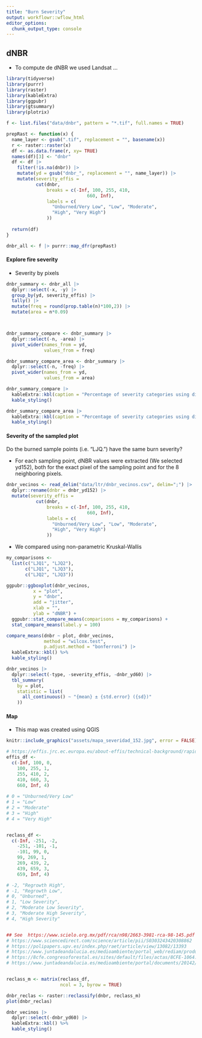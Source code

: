 ```yaml
---
title: "Burn Severity"
output: workflowr::wflow_html
editor_options:
  chunk_output_type: console
---
```


## dNBR

- To compute de dNBR we used Landsat ... 

```r
library(tidyverse)
library(purrr)
library(raster)
library(kableExtra)
library(ggpubr)
library(gtsummary)
library(plotrix)
```

```r
f <- list.files("data/dnbr", pattern = "*.tif", full.names = TRUE)

prepRast <- function(x) {
  name_layer <- gsub(".tif", replacement = "", basename(x))
  r <- raster::raster(x)
  df <- as.data.frame(r, xy= TRUE) 
  names(df)[3] <- "dnbr"
  df <- df |> 
    filter(!is.na(dnbr)) |> 
    mutate(yd = gsub("dnbr_", replacement = "", name_layer)) |> 
    mutate(severity_effis = 
           cut(dnbr, 
               breaks = c(-Inf, 100, 255, 410, 
                              660, Inf),
               labels = c(
                 "Unburned/Very Low", "Low", "Moderate", 
                 "High", "Very High")
               ))
  
  return(df)
}

dnbr_all <- f |> purrr::map_dfr(prepRast) 

```


#### Explore fire severity
- Severity by pixels 

```r

dnbr_summary <- dnbr_all |> 
  dplyr::select(-x, -y) |> 
  group_by(yd, severity_effis) |> 
  tally() |>
  mutate(freq = round(prop.table(n)*100,2)) |> 
  mutate(area = n*0.09)



dnbr_summary_compare <- dnbr_summary |> 
  dplyr::select(-n, -area) |> 
  pivot_wider(names_from = yd, 
              values_from = freq)

dnbr_summary_compare_area <- dnbr_summary |> 
  dplyr::select(-n, -freq) |> 
  pivot_wider(names_from = yd, 
              values_from = area)
```


```r
dnbr_summary_compare |> 
  kableExtra::kbl(caption = "Percentage of severity categories using different season to compute the dNBR. yd_60_305: 01/03/2005; yd_152_305: 01/06/2005; yd_244_305: 01/09/2005") |> 
  kable_styling()  
```

```r
dnbr_summary_compare_area |> 
  kableExtra::kbl(caption = "Percentage of severity categories using different season to compute the dNBR. (Same of table anterior, but using area (ha))") |> 
  kable_styling()  
```



#### Severity of the sampled plot

Do the burned sample points (i.e. "LJQ.") have the same burn severity?

- For each sampling point, dNBR values were extracted (We selected yd152), both for the exact pixel of the sampling point and for the 8 neighboring pixels. 

```r
dnbr_vecinos <- read_delim("data/ltr/dnbr_vecinos.csv", delim=";") |> 
  dplyr::rename(dnbr = dnbr_yd152) |> 
  mutate(severity_effis = 
           cut(dnbr, 
               breaks = c(-Inf, 100, 255, 410, 
                              660, Inf),
               labels = c(
                 "Unburned/Very Low", "Low", "Moderate", 
                 "High", "Very High")
               ))

```

- We compared using non-parametric Kruskal-Wallis

```r
my_comparisons <- 
  list(c("LJQ1", "LJQ2"), 
       c("LJQ1", "LJQ3"),
       c("LJQ2", "LJQ3"))

```

```r
ggpubr::ggboxplot(dnbr_vecinos, 
          x = "plot", 
          y = "dnbr", 
          add = "jitter", 
          xlab = "", 
          ylab = "dNBR") +
  ggpubr::stat_compare_means(comparisons = my_comparisons) +
  stat_compare_means(label.y = 100) 
```


```r
compare_means(dnbr ~ plot, dnbr_vecinos, 
              method = "wilcox.test", 
              p.adjust.method = "bonferroni") |> 
  kableExtra::kbl() %>% 
  kable_styling()
```


```r
dnbr_vecinos |> 
  dplyr::select(-type, -severity_effis, -dnbr_yd60) |> 
  tbl_summary(
    by = plot,
    statistic = list(
      all_continuous() ~ "{mean} ± {std.error} ({sd})"
    ))
```


#### Map 
- This map was created using QGIS 

```r
knitr::include_graphics("assets/mapa_severidad_152.jpg", error = FALSE)
```

```r
# https://effis.jrc.ec.europa.eu/about-effis/technical-background/rapid-damage-assessment
effis_df <- 
  c(-Inf, 100, 0, 
    100, 255, 1, 
    255, 410, 2,
    410, 660, 3, 
    660, Inf, 4)
    
# 0 = "Unburned/Very Low"
# 1 = "Low"
# 2 = "Moderate"
# 3 = "High"
# 4 = "Very High"


reclass_df <- 
  c(-Inf, -251, -2,
    -251, -101, -1,  
    -101, 99, 0,  
    99, 269, 1,  
    269, 439, 2, 
    439, 659, 3,  
    659, Inf, 4)

# -2, "Regrowth High", 
# -1, "Regrowth Low",
# 0, "Unburned",
# 1, "Low Severity",
# 2, "Moderate Low Severity",
# 3, "Moderate High Severity",
# 4, "High Severity"


## See  https://www.scielo.org.mx/pdf/rca/n98/2663-3981-rca-98-145.pdf 
# https://www.sciencedirect.com/science/article/pii/S0303243420308862 
# https://polipapers.upv.es/index.php/raet/article/view/13082/13393 
# https://www.juntadeandalucia.es/medioambiente/portal_web/rediam/productos/Publicaciones/congresos/2017_XVIICongresoAET/2017_AET_Cartografia_IncendioQuesada.pdf 
# https://8cfe.congresoforestal.es/sites/default/files/actas/8CFE-1064.pdf 
# https://www.juntadeandalucia.es/medioambiente/portal/documents/20142/0/2022_10_26_TOPCART_SierraBermeja_ver5_corregida.pdf/f8092d1b-9a08-453e-4dce-c4056f8d54c8?t=1668590187164 


reclass_m <- matrix(reclass_df, 
                    ncol = 3, byrow = TRUE) 

dnbr_reclas <- raster::reclassify(dnbr, reclass_m)
plot(dnbr_reclas)

```


```r
dnbr_vecinos |> 
  dplyr::select(-dnbr_yd60) |> 
  kableExtra::kbl() %>% 
  kable_styling()
```




